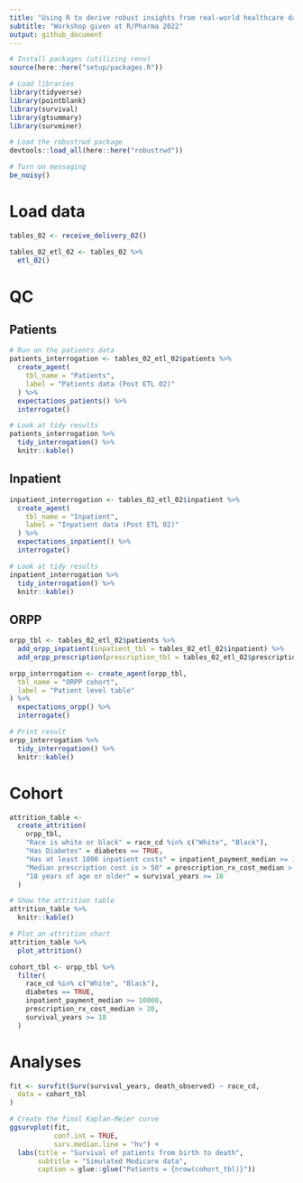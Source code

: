 ```yaml
---
title: "Using R to derive robust insights from real-world healthcare data"
subtitle: "Workshop given at R/Pharma 2022"
output: github_document
---
```


```r

# Install packages (utilizing renv)
source(here::here("setup/packages.R"))

# Load libraries
library(tidyverse)
library(pointblank)
library(survival)
library(gtsummary)
library(survminer)

# Load the robustrwd package
devtools::load_all(here::here("robustrwd"))

# Turn on messaging
be_noisy()

```

# Load data

```r
tables_02 <- receive_delivery_02()

tables_02_etl_02 <- tables_02 %>%
  etl_02()
```

# QC

## Patients

```r
# Run on the patients data
patients_interrogation <- tables_02_etl_02$patients %>%
  create_agent(
    tbl_name = "Patients",
    label = "Patients data (Post ETL 02)"
  ) %>%
  expectations_patients() %>%
  interrogate()

# Look at tidy results
patients_interrogation %>%
  tidy_interrogation() %>%
  knitr::kable()
```

## Inpatient

```r
inpatient_interrogation <- tables_02_etl_02$inpatient %>%
  create_agent(
    tbl_name = "Inpatient",
    label = "Inpatient data (Post ETL 02)"
  ) %>%
  expectations_inpatient() %>%
  interrogate()

# Look at tidy results
inpatient_interrogation %>%
  tidy_interrogation() %>%
  knitr::kable()
```

## ORPP

```r
orpp_tbl <- tables_02_etl_02$patients %>%
  add_orpp_inpatient(inpatient_tbl = tables_02_etl_02$inpatient) %>%
  add_orpp_prescription(prescription_tbl = tables_02_etl_02$prescription)

orpp_interrogation <- create_agent(orpp_tbl,
  tbl_name = "ORPP cohort",
  label = "Patient level table"
) %>%
  expectations_orpp() %>%
  interrogate()

# Print result
orpp_interrogation %>%
  tidy_interrogation() %>%
  knitr::kable()
```


# Cohort

```r
attrition_table <-
  create_attrition(
    orpp_tbl,
    "Race is white or black" = race_cd %in% c("White", "Black"),
    "Has Diabetes" = diabetes == TRUE,
    "Has at least 1000 inpatient costs" = inpatient_payment_median >= 10000,
    "Median prescription cost is > 50" = prescription_rx_cost_median > 20,
    "18 years of age or older" = survival_years >= 18
  )

# Show the attrition table
attrition_table %>%
  knitr::kable()

# Plot an attrition chart
attrition_table %>%
  plot_attrition()

cohort_tbl <- orpp_tbl %>%
  filter(
    race_cd %in% c("White", "Black"),
    diabetes == TRUE,
    inpatient_payment_median >= 10000,
    prescription_rx_cost_median > 20,
    survival_years >= 18
  )
```

# Analyses

```r
fit <- survfit(Surv(survival_years, death_observed) ~ race_cd,
  data = cohort_tbl
)

# Create the final Kaplan-Meier curve
ggsurvplot(fit,
           conf.int = TRUE,
           surv.median.line = "hv") +
  labs(title = "Survival of patients from birth to death",
       subtitle = "Simulated Medicare data",
       caption = glue::glue("Patients = {nrow(cohort_tbl)}"))
```

